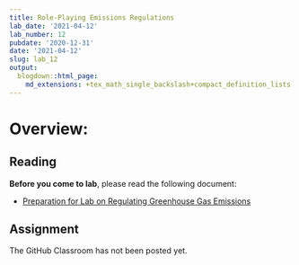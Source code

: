```yaml
---
title: Role-Playing Emissions Regulations
lab_date: '2021-04-12'
lab_number: 12
pubdate: '2020-12-31'
date: '2021-04-12'
slug: lab_12
output:
  blogdown::html_page:
    md_extensions: +tex_math_single_backslash+compact_definition_lists
---
```


# Overview:

## Reading

**Before you come to lab**, please read the following document:

* [Preparation for Lab on Regulating Greenhouse Gas Emissions](/lab_docs/lab_12_preparation){target="_blank"}

## Assignment

The GitHub Classroom has not been posted yet.
